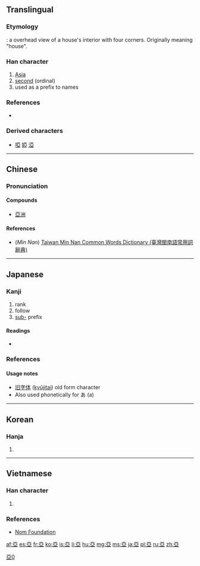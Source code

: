 {{also|亚|亜}}<!-- may be replaced by zh-forms -->
==Translingual==

===Etymology===
{{Han etyl}}
{{liushu|p}}: a overhead view of a house's interior with four corners. Originally meaning "house".

===Han character===
{{Han char|rn=7|rad=二|as=06|sn=8|four=10107|canj=MLLM}}

# [[Asia]]
# [[second]] (ordinal)
# used as a prefix to names

===References===
* {{Han ref|kx=0087.130|dkj=00274|dj=0183.200|hdz=10023.020|uh=4E9E|ud=20126|bh=A8C8|bd=43208}}

===Derived characters===
* [[啞]] [[婭]] [[𣵾]]

[[Category:CJKV characters simplified differently in Japan and China|亞0]]

----

==Chinese==
{{zh-forms|s=亚}}

===Pronunciation===
{{zh-pron
|m=yā,yà
|c=aa3,ngaa3
|h=
|mn=a
|w=
|mc=y
|oc=y
|ma=|ma2=
|cat=pn,a
}}

====Compounds====
* [[亞洲]]

====References====
*(''Min Nan'') [http://twblg.dict.edu.tw/holodict_new/index.html Taiwan Min Nan Common Words Dictionary (臺灣閩南語常用詞辭典)]

----

==Japanese==
{{ja-forms|[[亜]]|[[亚]]|[[亞]]}}

===Kanji===
{{ja-kanji|grade=n|rs=二06|style=ky|shin=亜}}

# rank
# follow
# [[sub-]] prefix

====Readings====
* {{ja-readings|goon=[[え]] (e)|kanon=[[あ]] (a), [[あつ]] (atsu), [[おう]] (ō)|kun=[[つぐ]] (tsugu)}}

===References===
{{ja-kref
|jis= 5033
|ku= 4819
|shift= 98b1
|euc= D0B3
|freq= ''not ranked''
|nelson= 45
|newnelson= 82
|halpern= 3563
|kld= ''not listed''
|heisig= ''not listed''
|tuttle= 0a7.14
}}

====Usage notes====
* [[旧字体]] ([[kyūjitai]]) old form character
* Also used phonetically for あ (a)

----

==Korean==

===Hanja===
{{ko-hanja|hangeul=아|rv=a|mr=a|y=a}}

# {{defn|lang=ko|sort=二06}}

----

==Vietnamese==

===Han character===
{{vi-hantu|[[á]], [[a]]|rs=二06}}

# {{defn|lang=vi|sort=二06}}

===References===
* [http://nomfoundation.org/common/nom_details.php?codepoint=4e9e Nom Foundation]

[[af:亞]]
[[es:亞]]
[[fr:亞]]
[[ko:亞]]
[[is:亞]]
[[li:亞]]
[[hu:亞]]
[[mg:亞]]
[[ms:亞]]
[[ja:亞]]
[[pl:亞]]
[[ru:亞]]
[[zh:亞]]